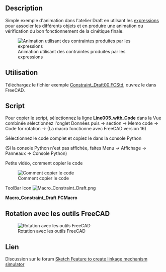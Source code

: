 <languages/>
{{Macro/fr
|Name=Constraint Draft
|Icon=Macro_Constraint_Draft.png
|Description=Crée une simulation en utilisant les [[Expressions/fr|expressions]] qui servent à lier les objets entre eux (La macro fonctionne avec FreeCAD version 16).
|Author=Mario52
|Version=1.0
|Date=2017-04-19
|FCVersion=0.16
|Download=Le fichier exemple [https://forum.freecad.org/download/file.php?id=36559 Constraint_Draft00.FCStd]<br />[https://wiki.freecad.org/images/d/d8/Macro_Constraint_Draft.png Icône pour la barre d'outils]
}}

==Description==

Simple exemple d'animation dans l'atelier Draft en utilsant les [[Expressions/fr|expressions]] pour associer les différents objets et en produire une animation ou vérification du bon fonctionnement de la cinétique finale.

[[File:Constraint Draft00.gif| Animation utilisant des contraintes produites par les expressions]]

{{Caption|Animation use the constraint expression}}

<span id="Uses"></span>
==Utilisation==

Téléchargez le fichier exemple [https://forum.freecad.org/download/file.php?id=36559 Constraint_Draft00.FCStd], ouvrez le dans FreeCAD.

==Script==

Pour copier le script, sélectionnez la ligne '''Line005_with_Code''' dans la Vue combinée sélectionnez l'onglet Données puis → section → Memo code → Code for rotation → {{KEY| ... }} (La macro fonctionne avec FreeCAD version 16)

Sélectionnez le code complet et copiez le dans la console Python 

(Si la console Python n'est pas affichée, faites Menu → Affichage → Panneaux → Console Python)

Petite vidéo, comment copier le code

[[File:Constraint_Draft_Code01.gif|Comment copier le code]]

ToolBar Icon [[Image:Macro_Constraint_Draft.png]]

'''Macro_Constraint_Draft.FCMacro'''

{{MacroCode|code=

# Copy and pate this snippet in the FreeCAD console Python 
# mario52 19/04/2017

import FreeCADGui
import FreeCAD

#FreeCAD.Console.PrintMessage(str(FreeCAD.Version()) + "\n")
if int(FreeCAD.Version()[1]) == 16:    # Version de FreeCAD
    try:
        for i in range(0,360,5):
            App.getDocument("Constraint_Draft00").Circle.Placement=App.Placement(App.Vector(0,0,0), App.Rotation(i,0,0), App.Vector(0,0,0))
            FreeCADGui.updateGui()
            FreeCAD.ActiveDocument.recompute()
    except Exception:
        FreeCAD.Console.PrintMessage("You must download the Constraint_Draft00.FCStd file for run this macro" + "\n")
        import webbrowser 
        webbrowser.open("https://forum.freecad.org/download/file.php?id=36559")

else:
    FreeCAD.Console.PrintError("This macro run with the FreeCAD.Version 16 " + "\n")

}}


<span id="Rotation_with_FreeCAD_tools"></span>
==Rotation avec les outils FreeCAD==

[[File:Constraint Draft01.gif|Rotation avec les outils FreeCAD]]

<span id="Link"></span>
==Lien==

Discussion sur le forum [https://forum.freecad.org/viewtopic.php?f=22&t=21778&sid=28247565010ecdef0aa4f5c69e58f672 Sketch Feature to create linkage mechanism simulator]